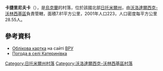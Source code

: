 {{coord|50|42|14|N|28|26|14|E|scale:30000|display=title}}

'''卡捷里尼夫卡'''（{{lang-uk|Катеринівка}}），是[[烏克蘭|烏克蘭]]的村落，位於該國北部[[日托米爾州|日托米爾州]]，由[[沃洛達爾西克-沃林西基區|沃洛達爾西克-沃林西基區]]負責管轄，面積7.81平方公里，2001年人口223，人口密度每平方公里28.55人。

==參考資料==
* [http://w1.c1.rada.gov.ua/pls/z7503/A005?rdat1=17.04.2015&rf7571=8986 Облікова картка] на сайті [[ВРУ|ВРУ]]
* [https://ua.sinoptik.ua/погода-катеринівка-303010641 Погода в селі Катеринівка] {{Wayback|url=https://ua.sinoptik.ua/%D0%BF%D0%BE%D0%B3%D0%BE%D0%B4%D0%B0-%D0%BA%D0%B0%D1%82%D0%B5%D1%80%D0%B8%D0%BD%D1%96%D0%B2%D0%BA%D0%B0-303010641 |date=20140626085357 }}

{{DEFAULTSORT:Катеринівка}}
[[Category:日托米爾州村落|Category:日托米爾州村落]]
[[Category:沃洛達爾西克-沃林西基區村落|Category:沃洛達爾西克-沃林西基區村落]]


{{Zhytomyr-geo-stub}}